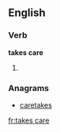 ==English==

===Verb===
'''takes care'''

# {{en-third-person singular of|take care}}

===Anagrams===
* [[caretakes#English|caretakes]]

[[fr:takes care]]